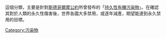 {{Catnav|頁面分類|社会|環境|环境保护|污染|污染物}}
{{Catnav|頁面分類|社会|社会问题|污染|污染物}}
{{Catnav|頁面分類|社会|经济|产业|工业|污染|污染物}}
{{Catnav|頁面分類|自然科学|自然|物质|材料|污染物}}


這個分類，主要是針對[[斯德哥爾摩公約|斯德哥爾摩公約]]所曾發布的「[[持久性有機污染物|持久性有機污染物]]」。在確認其對於人類的永久性傷害後，世界各國大多禁用，或逐年減產，期望能達到永久禁用的目標。

[[Category:污染物|Category:污染物]]